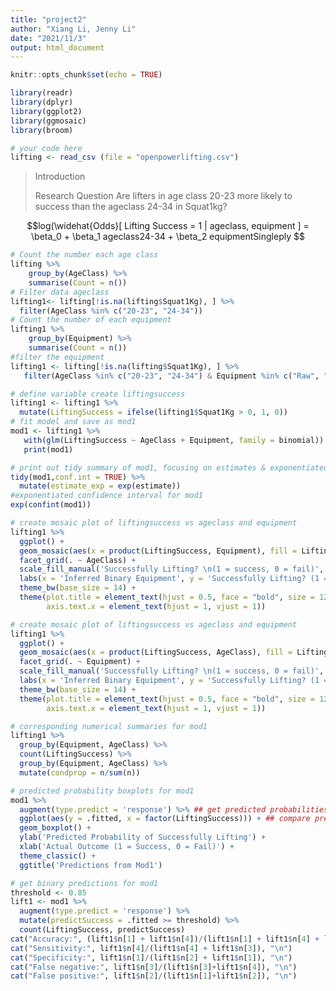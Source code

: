 ```yaml
---
title: "project2"
author: "Xiang Li, Jenny Li"
date: "2021/11/3"
output: html_document
---
```


```r
knitr::opts_chunk$set(echo = TRUE)
```

```r
library(readr)
library(dplyr)
library(ggplot2)
library(ggmosaic)
library(broom)
```

```r
# your code here
lifting <- read_csv (file = "openpowerlifting.csv")
```

> Introduction
>
> Research Question
> Are lifters in age class 20-23 more likely to success than the ageclass 24-34 in Squat1kg?

$$log(\widehat{Odds}[ Lifting Success = 1 | ageclass, equipment ] = \beta_0 + \beta_1 ageclass24-34 + \beta_2 equipmentSingleply $$

```r
# Count the number each age class
lifting %>%
    group_by(AgeClass) %>%
    summarise(Count = n())
# Filter data ageclass
lifting1<- lifting[!is.na(lifting$Squat1Kg), ] %>%
  filter(AgeClass %in% c("20-23", "24-34"))
# Count the number of each equipment
lifting1 %>%
    group_by(Equipment) %>%
    summarise(Count = n())
#filter the equipment
lifting1 <- lifting[!is.na(lifting$Squat1Kg), ] %>%
   filter(AgeClass %in% c("20-23", "24-34") & Equipment %in% c("Raw", "Single-ply") )
```

```r
# define variable create liftingsuccess
lifting1 <- lifting1 %>%
  mutate(LiftingSuccess = ifelse(lifting1$Squat1Kg > 0, 1, 0))
# fit model and save as mod1
mod1 <- lifting1 %>%
   with(glm(LiftingSuccess ~ AgeClass + Equipment, family = binomial))
   print(mod1)
```

```r
# print out tidy summary of mod1, focusing on estimates & exponentiated estimates
tidy(mod1,conf.int = TRUE) %>%
  mutate(estimate_exp = exp(estimate))
#exponentiated confidence interval for mod1
exp(confint(mod1))
```

```r
# create mosaic plot of liftingsuccess vs ageclass and equipment
lifting1 %>%
  ggplot() + 
  geom_mosaic(aes(x = product(LiftingSuccess, Equipment), fill = LiftingSuccess)) +
  facet_grid(. ~ AgeClass) +
  scale_fill_manual('Successfully Lifting? \n(1 = success, 0 = fail)', values = c('lightblue', 'steelblue')) + 
  labs(x = 'Inferred Binary Equipment', y = 'Successfully Lifting? (1 = yes, 0 = no)', title = "Vis1. Successfully Lifting vs Equipment and AgeClass")+
  theme_bw(base_size = 14) +
  theme(plot.title = element_text(hjust = 0.5, face = "bold", size = 12), 
        axis.text.x = element_text(hjust = 1, vjust = 1))
```
```r
# create mosaic plot of liftingsuccess vs ageclass and equipment
lifting1 %>%
  ggplot() + 
  geom_mosaic(aes(x = product(LiftingSuccess, AgeClass), fill = LiftingSuccess)) +
  facet_grid(. ~ Equipment) +
  scale_fill_manual('Successfully Lifting? \n(1 = success, 0 = fail)', values = c('lightblue', 'steelblue')) + 
  labs(x = 'Inferred Binary Equipment', y = 'Successfully Lifting? (1 = yes, 0 = no)', title = "Vis2. Successfully Lifting vs Equipment and AgeClass")+
  theme_bw(base_size = 14) +
  theme(plot.title = element_text(hjust = 0.5, face = "bold", size = 12), 
        axis.text.x = element_text(hjust = 1, vjust = 1))
```

```r
# corresponding numerical summaries for mod1
lifting1 %>%
  group_by(Equipment, AgeClass) %>%
  count(LiftingSuccess) %>%
  group_by(Equipment, AgeClass) %>%
  mutate(condprop = n/sum(n))
```


```r
# predicted probability boxplots for mod1
mod1 %>%
  augment(type.predict = 'response') %>% ## get predicted probabilities from model
  ggplot(aes(y = .fitted, x = factor(LiftingSuccess))) + ## compare predicted probabilites to actual outcome
  geom_boxplot() + 
  ylab('Predicted Probability of Successfully Lifting') + 
  xlab('Actual Outcome (1 = Success, 0 = Fail)') + 
  theme_classic() + 
  ggtitle('Predictions from Mod1')
```

```r
# get binary predictions for mod1
threshold <- 0.85
lift1 <- mod1 %>%
  augment(type.predict = 'response') %>% 
  mutate(predictSuccess = .fitted >= threshold) %>% 
  count(LiftingSuccess, predictSuccess) 
cat("Accuracy:", (lift1$n[1] + lift1$n[4])/(lift1$n[1] + lift1$n[4] + lift1$n[2] + lift1$n[3]), "\n")
cat("Sensitivity:", lift1$n[4]/(lift1$n[4] + lift1$n[3]), "\n")
cat("Specificity:", lift1$n[1]/(lift1$n[2] + lift1$n[1]), "\n")
cat("False negative:", lift1$n[3]/(lift1$n[3]+lift1$n[4]), "\n")
cat("False positive:", lift1$n[2]/(lift1$n[1]+lift1$n[2]), "\n")
```

